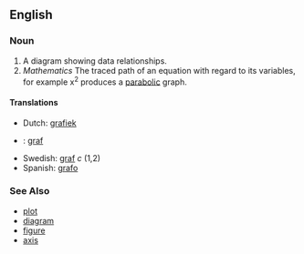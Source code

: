 ==English==
===Noun===
#A diagram showing data relationships.
#''Mathematics'' The traced path of an equation with regard to its variables, for example x<sup>2</sup> produces a [[parabola|parabolic]] graph.


====Translations====
*Dutch: [[grafiek]]
*{{ga}}: [[graf]]
*Swedish: [[graf]] ''c'' (1,2)
*Spanish: [[grafo]]

===See Also===
* [[plot]]
* [[diagram]]
* [[figure]]
* [[axis]]